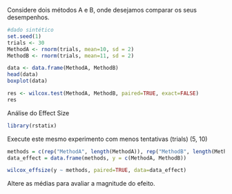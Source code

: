 Considere dois métodos A e B, onde desejamos comparar os seus desempenhos.

```r
#dado sintético 
set.seed(1)
trials <- 30
MethodA <- rnorm(trials, mean=10, sd = 2)
MethodB <- rnorm(trials, mean=11, sd = 2)
```

```r
data <- data.frame(MethodA, MethodB)
head(data)
boxplot(data)
```

```r
res <- wilcox.test(MethodA, MethodB, paired=TRUE, exact=FALSE)
res
```

Análise do Effect Size

```r
library(rstatix)
```

Execute este mesmo experimento com menos tentativas (trials) (5, 10)

```r
methods = c(rep("MethodA", length(MethodA)), rep("MethodB", length(MethodB)))
data_effect = data.frame(methods, y = c(MethodA, MethodB))
```

```r
wilcox_effsize(y ~ methods, paired=TRUE, data=data_effect)
```

Altere as médias para avaliar a magnitude do efeito.

